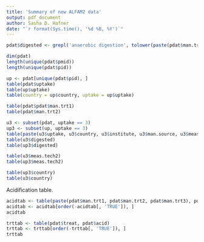 ```yaml
---
title: 'Summary of new ALFAM2 data'
output: pdf_document
author: Sasha D. Hafner
date: "`r format(Sys.time(), '%d %B, %Y')`"
---
```


```r
pdat$digested <- grepl('anaerobic digestion', tolower(paste(pdat$man.trt1, pdat$man.trt2)))
```


```r
dim(pdat)
length(unique(pdat$pmid))
length(unique(pdat$pid))
```


```r
up <- pdat[unique(pdat$pid), ]
table(pdat$uptake)
table(up$uptake)
table(country = up$country, uptake = up$uptake)
```

```r
table(pdat$pdat$man.trt1)
table(pdat$man.trt2)
```

```r
u3 <- subset(pdat, uptake == 3)
up3 <- subset(up, uptake == 3)
table(paste(u3$uptake, u3$country, u3$institute, u3$man.source, u3$meas.tech2), u3$digested)
table(u3$digested)
table(up3$digested)
```

```r
table(u3$meas.tech2)
table(up3$meas.tech2)
```

```r
table(up3$country)
table(u3$country)
```

Acidification table.

```r
acidtab <- table(paste(pdat$man.trt1, pdat$man.trt2, pdat$man.trt3), pdat$acid)
acidtab <- acidtab[order(-acidtab[, 'TRUE']), ]
acidtab
```

```r
trttab <- table(pdat$treat, pdat$acid)
trttab <- trttab[order(-trttab[, 'TRUE']), ]
trttab
```

